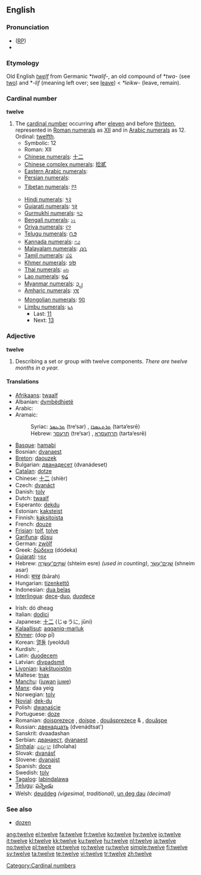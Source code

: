 {{wikipedia}}
==English==

{{rank|consider|provided|Rome|970|twelve|opposite|vast|isn't}}

===Pronunciation===
* ([[RP]]) {{IPA|/twelv/}}
* {{audio|en-us-twelve.ogg|Audio (US)}}

===Etymology===
Old English ''[[twelf]]'' from Germanic *''twalif-'', an old compound of *''twa-'' (see [[two]]) and *''-lif'' (meaning left over; see [[leave]]) < {{PIE.}} ''*leikw-'' (leave, remain).

===Cardinal number===
'''twelve'''

# The [[cardinal number]] occurring after [[eleven]] and before [[thirteen]], represented in [[Roman numerals]] as [[XII]] and in [[Arabic numeral]]s as 12. Ordinal: [[twelfth]].
#* Symbolic: 12
#* Roman: XII
#* [[w:Chinese numerals|Chinese numerals]]: [[十二]]
#* [[w:Chinese numerals|Chinese complex numerals]]: [[拾貳]]
#* [[w:Eastern Arabic numerals|Eastern Arabic numerals]]: {{Arab|[[١٢]]}}
#* [[w:Eastern Arabic numerals|Persian numerals]]: {{fa-Arab|[[۱۲]]}}
#* [[w:Indian numerals|Tibetan numerals]]: [[༡༢]]
#* [[w:Indian numerals|Hindi numerals]]: [[१२]]
#* [[w:Indian numerals|Gujarati numerals]]: [[૧૨]]
#* [[w:Indian numerals|Gurmukhi numerals]]: [[੧੨]]
#* [[w:Indian numerals|Bengali numerals]]: [[১২]]
#* [[w:Indian numerals|Oriya numerals]]: [[୧୨]]
#* [[w:Indian numerals|Telugu numerals]]: [[౧౨]]
#* [[w:Indian numerals|Kannada numerals]]: [[೧೨]]
#* [[w:Indian numerals|Malayalam numerals]]: [[൧൨]]
#* [[w:Indian numerals|Tamil numerals]]: [[௰௨]]
#* [[w:Khmer script|Khmer numerals]]: [[១២]]
#* [[w:Thai numerals|Thai numerals]]: [[๑๒]]
#* [[w:Lao alphabet|Lao numerals]]: [[໑໒]]
#* [[w:Burmese alphabet|Myanmar numerals]]: [[၁၂]]
#* [[w:Amharic language|Amharic numerals]]: [[፲፪]]
#* [[w:Mongolian alphabet|Mongolian numerals]]: [[᠑᠒]]
#* [[w:Limbu language|Limbu numerals]]: [[᥇᥈]]
#** Last: [[eleven|11]]
#** Next: [[thirteen|13]]

===Adjective===
'''twelve'''

# Describing a set or group with twelve components. ''There are twelve months in a year.''

====Translations====
{{trans-top|number}}
* [[Afrikaans]]: [[twaalf]]
* Albanian: [[dymbëdhjetë]]
* Arabic: {{Arab|[[اثنى عشر]]}} {{unicode|(’íθna ʕášar)}}
* Aramaic:
*: Syriac: [[ܬܪܥܣܪ]] (tre‘sar) {{m}}, [[ܬܪܬܥܣܪܐ]] (tarta‘esrē) {{f}}
*: Hebrew: [[תרעסר]] (tre‘sar) {{m}}, [[תרתעסרא]] (tarta‘esrē) {{f}}
* [[Basque]]: [[hamabi]]
* Bosnian: [[dvanaest]]
* [[Breton]]: [[daouzek]]
* Bulgarian: [[дванадесет]] (dvanádeset)
* [[Catalan]]: [[dotze]]
* Chinese: [[十二]] (shíèr)
* Czech: [[dvanáct]]
* Danish: [[tolv]]
* Dutch: [[twaalf]]
* Esperanto: [[dekdu]]
* Estonian: [[kaksteist]]
* Finnish: [[kaksitoista]]
* French: [[douze]]
* [[Frisian]]: [[tolf]], [[tolve]]
* [[Garífuna]]: [[dûsu]]
* German: [[zwölf]]
* Greek: [[δώδεκα]] (dódeka)
* [[Gujarati]]: [[બાર]]
* Hebrew: [[שתים עשרה|שְׁתֵּים־עֶשְׂרֵה]] (shteim esre) {{f}} ''(used in counting)'', [[שנים עשר|שְׁנֵים־עָשָׂר]] (shneim asar) {{m}}
* Hindi: [[बारह]] (bārah)
* Hungarian: [[tizenkettő]]
* Indonesian: [[dua belas]]
* [[Interlingua]]: [[dece]]-[[duo]], [[duodece]]
{{trans-mid}}
* Irish: dó dheag
* Italian: [[dodici]]
* Japanese: [[十二]] (じゅうに, jūni)
* [[Kalaallisut]]: [[aqqaniq-marluk]]
* [[Khmer]]: {{Khmr|[[ដប់ពីរ]]}} (dop pī)
* Korean: [[열둘]] (yeoldul)
* Kurdish: {{KUchar|[[دوانزه‌]]}}, {{KUchar|[[دوازده‌]]}}
* Latin: [[duodecem]]
* Latvian: [[divpadsmit]]
* [[Livonian]]: [[kakštuoistõn]]
* Maltese: [[tnax]]
* [[Manchu]]: ([[juwan]] [[juwe]])
* [[Manx]]: daa yeig
* Norwegian: [[tolv]]
* [[Novial]]: [[dek-du]]
* Polish: [[dwanaście]]
* Portuguese: [[doze]]
* Romanian: [[doisprezece]] {{m}}, [[doişpe]] {{italbrac|m, informal}}, [[douăsprezece]] {{f}} & {{n}}, [[douăşpe]] {{italbrac|f & n, informal}}
* Russian: [[двенадцать]] (dvenádtsat’)
* Sanskrit: dvaadashan
* Serbian: [[дванаест]], [[dvanaest]]
* [[Sinhala]]: [[දොළහ]] (dholaha)
* Slovak: [[dvanásť]]
* Slovene: [[dvanajst]]
* Spanish: [[doce]]
* Swedish: [[tolv]]
* [[Tagalog]]: [[labindalawa]]
* [[Telugu]]: [[పన్నెండు]]
* Welsh: [[deuddeg]] ''(vigesimal, traditional)'', [[un deg dau]] ''(decimal)''
{{trans-bottom}}

===See also===
* [[dozen]]

[[Category:Cardinal numbers]]

[[ang:twelve]]
[[el:twelve]]
[[fa:twelve]]
[[fr:twelve]]
[[ko:twelve]]
[[hy:twelve]]
[[io:twelve]]
[[it:twelve]]
[[kl:twelve]]
[[kk:twelve]]
[[ku:twelve]]
[[hu:twelve]]
[[nl:twelve]]
[[ja:twelve]]
[[no:twelve]]
[[pl:twelve]]
[[pt:twelve]]
[[ro:twelve]]
[[ru:twelve]]
[[simple:twelve]]
[[fi:twelve]]
[[sv:twelve]]
[[ta:twelve]]
[[te:twelve]]
[[vi:twelve]]
[[tr:twelve]]
[[zh:twelve]]